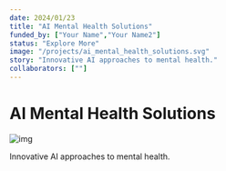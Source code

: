 ```yaml
---
date: 2024/01/23
title: "AI Mental Health Solutions"
funded_by: ["Your Name","Your Name2"]
status: "Explore More"
image: "/projects/ai_mental_health_solutions.svg"
story: "Innovative AI approaches to mental health."
collaborators: [""]
---
```


# AI Mental Health Solutions

![img](/projects/ai_mental_health_solutions.svg)

Innovative AI approaches to mental health.